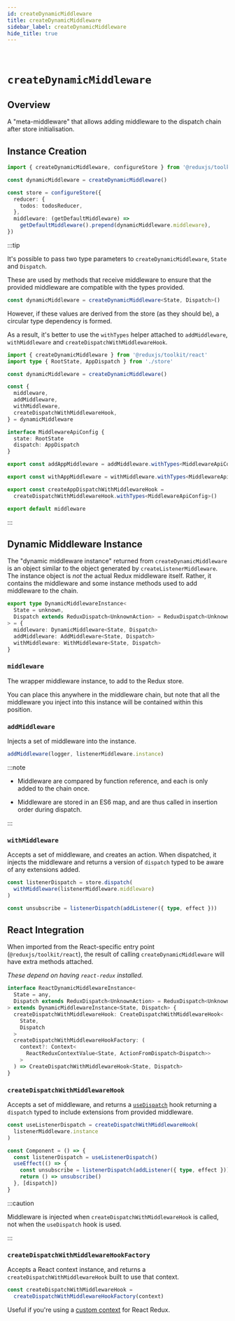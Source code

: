 ```yaml
---
id: createDynamicMiddleware
title: createDynamicMiddleware
sidebar_label: createDynamicMiddleware
hide_title: true
---
```


&nbsp;

# `createDynamicMiddleware`

## Overview

A "meta-middleware" that allows adding middleware to the dispatch chain after store initialisation.

## Instance Creation

```ts no-transpile
import { createDynamicMiddleware, configureStore } from '@reduxjs/toolkit'

const dynamicMiddleware = createDynamicMiddleware()

const store = configureStore({
  reducer: {
    todos: todosReducer,
  },
  middleware: (getDefaultMiddleware) =>
    getDefaultMiddleware().prepend(dynamicMiddleware.middleware),
})
```

:::tip

It's possible to pass two type parameters to `createDynamicMiddleware`, `State` and `Dispatch`.

These are used by methods that receive middleware to ensure that the provided middleware are compatible with the types provided.

```ts no-transpile
const dynamicMiddleware = createDynamicMiddleware<State, Dispatch>()
```

However, if these values are derived from the store (as they should be), a circular type dependency is formed.

As a result, it's better to use the `withTypes` helper attached to `addMiddleware`, `withMiddleware` and `createDispatchWithMiddlewareHook`.

```ts no-transpile
import { createDynamicMiddleware } from '@reduxjs/toolkit/react'
import type { RootState, AppDispatch } from './store'

const dynamicMiddleware = createDynamicMiddleware()

const {
  middleware,
  addMiddleware,
  withMiddleware,
  createDispatchWithMiddlewareHook,
} = dynamicMiddleware

interface MiddlewareApiConfig {
  state: RootState
  dispatch: AppDispatch
}

export const addAppMiddleware = addMiddleware.withTypes<MiddlewareApiConfig>()

export const withAppMiddleware = withMiddleware.withTypes<MiddlewareApiConfig>()

export const createAppDispatchWithMiddlewareHook =
  createDispatchWithMiddlewareHook.withTypes<MiddlewareApiConfig>()

export default middleware
```

:::

## Dynamic Middleware Instance

The "dynamic middleware instance" returned from `createDynamicMiddleware` is an object similar to the object generated by `createListenerMiddleware`. The instance object is _not_ the actual Redux middleware itself. Rather, it contains the middleware and some instance methods used to add middleware to the chain.

```ts no-transpile
export type DynamicMiddlewareInstance<
  State = unknown,
  Dispatch extends ReduxDispatch<UnknownAction> = ReduxDispatch<UnknownAction>
> = {
  middleware: DynamicMiddleware<State, Dispatch>
  addMiddleware: AddMiddleware<State, Dispatch>
  withMiddleware: WithMiddleware<State, Dispatch>
}
```

### `middleware`

The wrapper middleware instance, to add to the Redux store.

You can place this anywhere in the middleware chain, but note that all the middleware you inject into this instance will be contained within this position.

### `addMiddleware`

Injects a set of middleware into the instance.

```ts no-transpile
addMiddleware(logger, listenerMiddleware.instance)
```

:::note

- Middleware are compared by function reference, and each is only added to the chain once.

- Middleware are stored in an ES6 map, and are thus called in insertion order during dispatch.

:::

### `withMiddleware`

Accepts a set of middleware, and creates an action. When dispatched, it injects the middleware and returns a version of `dispatch` typed to be aware of any extensions added.

```ts no-transpile
const listenerDispatch = store.dispatch(
  withMiddleware(listenerMiddleware.middleware)
)

const unsubscribe = listenerDispatch(addListener({ type, effect }))
```

## React Integration

When imported from the React-specific entry point (`@reduxjs/toolkit/react`), the result of calling `createDynamicMiddleware` will have extra methods attached.

_These depend on having `react-redux` installed._

```ts no-transpile
interface ReactDynamicMiddlewareInstance<
  State = any,
  Dispatch extends ReduxDispatch<UnknownAction> = ReduxDispatch<UnknownAction>
> extends DynamicMiddlewareInstance<State, Dispatch> {
  createDispatchWithMiddlewareHook: CreateDispatchWithMiddlewareHook<
    State,
    Dispatch
  >
  createDispatchWithMiddlewareHookFactory: (
    context?: Context<
      ReactReduxContextValue<State, ActionFromDispatch<Dispatch>>
    >
  ) => CreateDispatchWithMiddlewareHook<State, Dispatch>
}
```

### `createDispatchWithMiddlewareHook`

Accepts a set of middleware, and returns a [`useDispatch`](https://react-redux.js.org/api/hooks#usedispatch) hook returning a `dispatch` typed to include extensions from provided middleware.

```ts no-transpile
const useListenerDispatch = createDispatchWithMiddlewareHook(
  listenerMiddleware.instance
)

const Component = () => {
  const listenerDispatch = useListenerDispatch()
  useEffect(() => {
    const unsubscribe = listenerDispatch(addListener({ type, effect }))
    return () => unsubscribe()
  }, [dispatch])
}
```

:::caution

Middleware is injected when `createDispatchWithMiddlewareHook` is called, not when the `useDispatch` hook is used.

:::

### `createDispatchWithMiddlewareHookFactory`

Accepts a React context instance, and returns a `createDispatchWithMiddlewareHook` built to use that context.

```ts no-transpile
const createDispatchWithMiddlewareHook =
  createDispatchWithMiddlewareHookFactory(context)
```

Useful if you're using a [custom context](https://react-redux.js.org/using-react-redux/accessing-store#providing-custom-context) for React Redux.
